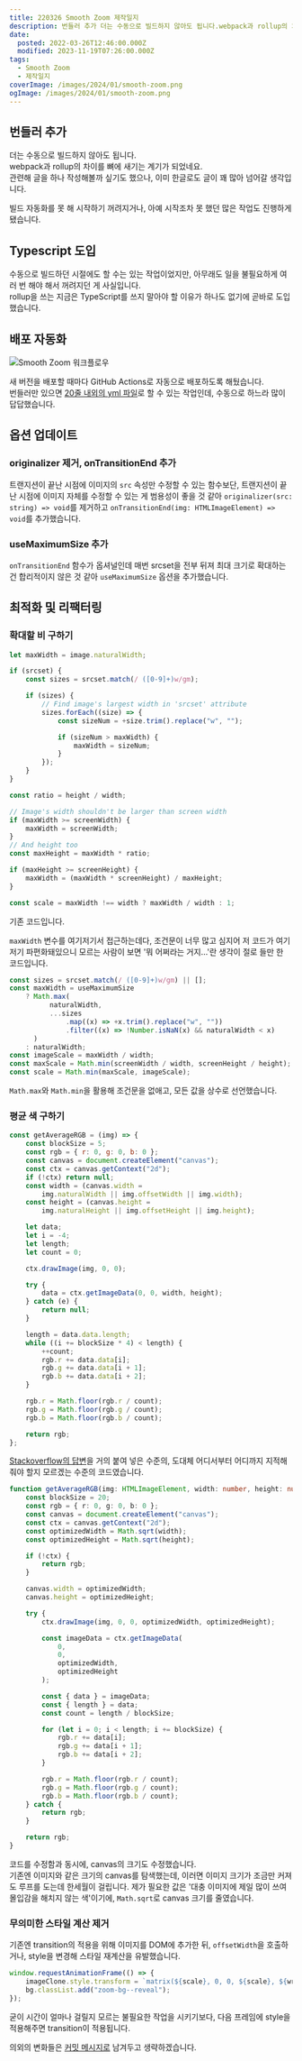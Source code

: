 ```yaml
---
title: 220326 Smooth Zoom 제작일지
description: 번들러 추가 더는 수동으로 빌드하지 않아도 됩니다.webpack과 rollup의 차이를 뼈에 새기는 계기가 되었네요.관련해 글을 하나 작성해볼까 싶기도 했으나, 이미 한글로도 글이 꽤 많아 넘어갈 생각입니다. 빌드 자동화를 못 해 시작하기 꺼려지거나, 아예 시작조차 못 했던 많은 작업도 진행하게 됐습니다. Typescript 도입 수동으로 빌드하던 시절에도 할 수는 있는 작업이었지만, 아무래도 일을 불필요하게 여러 번 해야 해서
date:
  posted: 2022-03-26T12:46:00.000Z
  modified: 2023-11-19T07:26:00.000Z
tags:
  - Smooth Zoom
  - 제작일지
coverImage: /images/2024/01/smooth-zoom.png
ogImage: /images/2024/01/smooth-zoom.png
---
```


## 번들러 추가

더는 수동으로 빌드하지 않아도 됩니다.  
webpack과 rollup의 차이를 뼈에 새기는 계기가 되었네요.  
관련해 글을 하나 작성해볼까 싶기도 했으나, 이미 한글로도 글이 꽤 많아 넘어갈 생각입니다.

빌드 자동화를 못 해 시작하기 꺼려지거나, 아예 시작조차 못 했던 많은 작업도 진행하게 됐습니다.

## Typescript 도입

수동으로 빌드하던 시절에도 할 수는 있는 작업이었지만, 아무래도 일을 불필요하게 여러 번 해야 해서 꺼려지던 게 사실입니다.  
rollup을 쓰는 지금은 TypeScript를 쓰지 말아야 할 이유가 하나도 없기에 곧바로 도입했습니다.

## 배포 자동화

![Smooth Zoom 워크플로우](/images/2022/03/smooth-zoom-workflows.png)

새 버전을 배포할 때마다 GitHub Actions로 자동으로 배포하도록 해뒀습니다.  
번들러만 있으면 [20줄 내외의 yml 파일](https://github.com/marshallku/smooth-zoom/blob/master/.github/workflows/npm-publish.yml)로 할 수 있는 작업인데, 수동으로 하느라 많이 답답했습니다.

## 옵션 업데이트

### originalizer 제거, onTransitionEnd 추가

트랜지션이 끝난 시점에 이미지의 `src` 속성만 수정할 수 있는 함수보단, 트랜지션이 끝난 시점에 이미지 자체를 수정할 수 있는 게 범용성이 좋을 것 같아 `originalizer(src: string) => void`를 제거하고 `onTransitionEnd(img: HTMLImageElement) => void`를 추가했습니다.

### useMaximumSize 추가

`onTransitionEnd` 함수가 옵셔널인데 매번 srcset을 전부 뒤져 최대 크기로 확대하는 건 합리적이지 않은 것 같아 `useMaximumSize` 옵션을 추가했습니다.

## 최적화 및 리팩터링

### 확대할 비 구하기

```js
let maxWidth = image.naturalWidth;

if (srcset) {
    const sizes = srcset.match(/ ([0-9]+)w/gm);

    if (sizes) {
        // Find image's largest width in 'srcset' attribute
        sizes.forEach((size) => {
            const sizeNum = +size.trim().replace("w", "");

            if (sizeNum > maxWidth) {
                maxWidth = sizeNum;
            }
        });
    }
}

const ratio = height / width;

// Image's width shouldn't be larger than screen width
if (maxWidth >= screenWidth) {
    maxWidth = screenWidth;
}
// And height too
const maxHeight = maxWidth * ratio;

if (maxHeight >= screenHeight) {
    maxWidth = (maxWidth * screenHeight) / maxHeight;
}

const scale = maxWidth !== width ? maxWidth / width : 1;
```

기존 코드입니다.

`maxWidth` 변수를 여기저기서 접근하는데다, 조건문이 너무 많고 심지어 저 코드가 여기저기 파편화돼있으니 모르는 사람이 보면 '뭐 어쩌라는 거지…'란 생각이 절로 들만 한 코드입니다.

```js
const sizes = srcset.match(/ ([0-9]+)w/gm) || [];
const maxWidth = useMaximumSize
    ? Math.max(
          naturalWidth,
          ...sizes
              .map((x) => +x.trim().replace("w", ""))
              .filter((x) => !Number.isNaN(x) && naturalWidth < x)
      )
    : naturalWidth;
const imageScale = maxWidth / width;
const maxScale = Math.min(screenWidth / width, screenHeight / height);
const scale = Math.min(maxScale, imageScale);
```

`Math.max`와 `Math.min`을 활용해 조건문을 없애고, 모든 값을 상수로 선언했습니다.

### 평균 색 구하기

```js
const getAverageRGB = (img) => {
    const blockSize = 5;
    const rgb = { r: 0, g: 0, b: 0 };
    const canvas = document.createElement("canvas");
    const ctx = canvas.getContext("2d");
    if (!ctx) return null;
    const width = (canvas.width =
        img.naturalWidth || img.offsetWidth || img.width);
    const height = (canvas.height =
        img.naturalHeight || img.offsetHeight || img.height);

    let data;
    let i = -4;
    let length;
    let count = 0;

    ctx.drawImage(img, 0, 0);

    try {
        data = ctx.getImageData(0, 0, width, height);
    } catch (e) {
        return null;
    }

    length = data.data.length;
    while ((i += blockSize * 4) < length) {
        ++count;
        rgb.r += data.data[i];
        rgb.g += data.data[i + 1];
        rgb.b += data.data[i + 2];
    }

    rgb.r = Math.floor(rgb.r / count);
    rgb.g = Math.floor(rgb.g / count);
    rgb.b = Math.floor(rgb.b / count);

    return rgb;
};
```

[Stackoverflow의 답변](https://stackoverflow.com/a/2541680)을 거의 붙여 넣은 수준의, 도대체 어디서부터 어디까지 지적해줘야 할지 모르겠는 수준의 코드였습니다.

```ts
function getAverageRGB(img: HTMLImageElement, width: number, height: number) {
    const blockSize = 20;
    const rgb = { r: 0, g: 0, b: 0 };
    const canvas = document.createElement("canvas");
    const ctx = canvas.getContext("2d");
    const optimizedWidth = Math.sqrt(width);
    const optimizedHeight = Math.sqrt(height);

    if (!ctx) {
        return rgb;
    }

    canvas.width = optimizedWidth;
    canvas.height = optimizedHeight;

    try {
        ctx.drawImage(img, 0, 0, optimizedWidth, optimizedHeight);

        const imageData = ctx.getImageData(
            0,
            0,
            optimizedWidth,
            optimizedHeight
        );

        const { data } = imageData;
        const { length } = data;
        const count = length / blockSize;

        for (let i = 0; i < length; i += blockSize) {
            rgb.r += data[i];
            rgb.g += data[i + 1];
            rgb.b += data[i + 2];
        }

        rgb.r = Math.floor(rgb.r / count);
        rgb.g = Math.floor(rgb.g / count);
        rgb.b = Math.floor(rgb.b / count);
    } catch {
        return rgb;
    }

    return rgb;
}
```

코드를 수정함과 동시에, canvas의 크기도 수정했습니다.  
기존엔 이미지와 같은 크기의 canvas를 탐색했는데, 이러면 이미지 크기가 조금만 커져도 루프를 도는데 한세월이 걸립니다. 제가 필요한 값은 '대충 이미지에 제일 많이 쓰여 몰입감을 해치지 않는 색'이기에, `Math.sqrt`로 canvas 크기를 줄였습니다.

### 무의미한 스타일 계산 제거

기존엔 transition의 적용을 위해 이미지를 DOM에 추가한 뒤, `offsetWidth`을 호출하거나, style을 변경해 스타일 재계산을 유발했습니다.

```ts
window.requestAnimationFrame(() => {
    imageClone.style.transform = `matrix(${scale}, 0, 0, ${scale}, ${wrapX}, ${wrapY})`;
    bg.classList.add("zoom-bg--reveal");
});
```

굳이 시간이 얼마나 걸릴지 모르는 불필요한 작업을 시키기보다, 다음 프레임에 style을 적용해주면 transition이 적용됩니다.

의외의 변화들은 [커밋 메시지로](https://github.com/marshallku/smooth-zoom/commits/master) 남겨두고 생략하겠습니다.